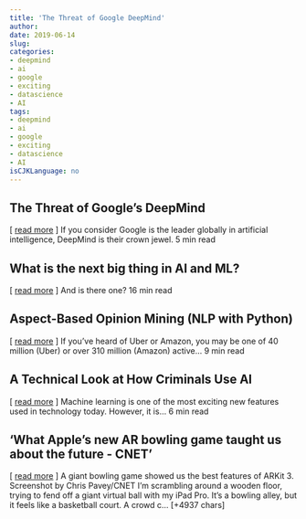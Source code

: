 ```yaml
---
title: 'The Threat of Google DeepMind' 
author: 
date: 2019-06-14
slug: 
categories: 
- deepmind
- ai
- google
- exciting
- datascience
- AI
tags: 
- deepmind
- ai
- google
- exciting
- datascience
- AI
isCJKLanguage: no 
---
```


## The Threat of Google's DeepMind   
[ <a href="https://medium.com/@Michael_Spencer/the-threat-of-googles-deepmind-9fe9e556946a" target="_blank">read more</a> ] 
  If you consider Google is the leader globally in artificial intelligence, DeepMind is their crown jewel. 5 min read 




## What is the next big thing in AI and ML?   
[ <a href="" target="_blank">read more</a> ] 
  And is there one? 16 min read 




## Aspect-Based Opinion Mining (NLP with Python)   
[ <a href="https://medium.com/@pmin91/aspect-based-opinion-mining-nlp-with-python-a53eb4752800" target="_blank">read more</a> ] 
  If you've heard of Uber or Amazon, you may be one of 40 million (Uber) or over 310 million (Amazon) active… 9 min read 




## A Technical Look at How Criminals Use AI   
[ <a href="https://medium.com/@ODSC/a-technical-look-at-how-criminals-use-ai-4080f2e325a9" target="_blank">read more</a> ] 
  Machine learning is one of the most exciting new features used in technology today. However, it is… 6 min read 




## 'What Apple's new AR bowling game taught us about the future - CNET' 
 [ <a href="https://www.cnet.com/news/what-apples-new-ar-bowling-game-taught-us-about-the-future/" target="_blank">read more</a> ]
A giant bowling game showed us the best features of ARKit 3.
Screenshot by Chris Pavey/CNET
I'm scrambling around a wooden floor, trying to fend off a giant virtual ball with my iPad Pro. It's a bowling alley, but it feels like a basketball court. A crowd c… [+4937 chars] 


